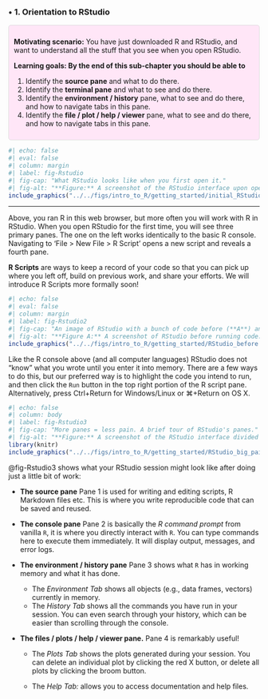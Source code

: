 ### • 1. Orientation to RStudio {.unnumbered #rstudio_orientation}


::: {.motivation style="background-color: #ffe6f7; padding: 10px; border: 1px solid #ddd; border-radius: 5px;"}


**Motivating scenario:**  You have just downloaded R and RStudio, and want to understand all the stuff that you see when you open RStudio.        

**Learning goals: By the end of this sub-chapter you should be able to**  

1. Identify the **source pane** and what to do there.  
2. Identify the **terminal pane** and what to see and do there.     
3. Identify the **environment / history** pane, what to see and do there, and how to navigate tabs in this pane.  
4. Identify the **file / plot / help / viewer** pane, what to see and do there, and how to navigate tabs in this pane.  

:::     


```r
#| echo: false
#| eval: false
#| column: margin
#| label: fig-Rstudio
#| fig-cap: "What RStudio looks like when you first open it."
#| fig-alt: "**Figure:** A screenshot of the RStudio interface upon opening a new session.  - The **console panel** (left) displays the R version (`R 4.4.1`) and startup information, including the following message:  R version 4.4.1 (2024-06-14) -- \"Race for Your Life\";   Copyright (C) 2024 The R Foundation for Statistical Computing   Platform: x86_64-apple-darwin20  ; R is free software and comes with ABSOLUTELY NO WARRANTY.   You are welcome to redistribute it under certain conditions.   Type 'license()' or 'licence()' for distribution details.  Natural language support but running in an English locale.  R is a collaborative project with many contributors.  Type 'contributors()' for more information and   'citation()' on how to cite R or R packages in publications.   Type 'demo()' for some demos, 'help()' for on-line help, or   'help.start()' for an HTML browser interface to help. Type 'q()' to quit R.  - The **environment panel** (top-right) is empty, showing the message \"Environment is empty,\" indicating no objects are currently loaded into memory.  - The **files, plots, packages, and help panel** (bottom-right) is empty, with no files, plots, or additional information displayed.  The RStudio top menu bar is visible, showing options like \"File,\" \"Edit,\" \"Code,\" \"View,\" and others. The current folder is labeled \"untitled folder.\""
include_graphics("../../figs/intro_to_R/getting_started/initial_RStudio.png")
```

---  

Above, you ran R in this web browser, but more often you will work with R in RStudio. When you open RStudio for the first time, you will see three primary panes. The one on the left works identically to the basic R console. Navigating to 'File > New File > R Script' opens a new script and reveals a fourth pane.

:::aside
**R Scripts** are ways to keep a record of your code so that you can pick up where you left off, build on previous work, and share your efforts. We will introduce R Scripts more formally soon!  
:::

```r
#| echo: false
#| eval: false
#| column: margin
#| label: fig-Rstudio2
#| fig-cap: "An image of RStudio with a bunch of code before (**A**) and after (**B**) the code is entered into the working memory by highlighting it and clicking `Run`. Note that three things change after the code is executed. (1) The code appears in the R Console pane, (2) The assigned variables are displayed in the Environment pane, and (3) A plot appears in the plot pane."
#| fig-alt: "**Figure A:** A screenshot of RStudio before running code. The R script editor contains the following code: library(readr); library(dplyr); library(ggplot2); visitation_link <- \"https://raw.githubusercontent.com/ybrandvain/datasets/refs/heads/master/pollinator_visits.csv\"; visitation_data <- readr::read_csv(visitation_link); ggplot(visitation_data, aes(x = petal_area_mm, y = mean_visits))+  geom_point()+ scale_x_continuous(trans = \"log10\")+ scale_y_continuous(trans = \"log1p\")+  geom_smooth(method = \"lm\").   The console panel at the bottom is empty, with no output displayed. The environment panel on the right shows \"Environment is empty,\" indicating no objects have been created in memory. The file and plots panels are also empty. **Figure B:** A screenshot of RStudio after running the code. The same code is visible in the script editor, with the `Run` button highlighted. The console panel at the bottom shows the following output:   The environment panel on the right now contains two objects: The plots panel now shows our plot."
include_graphics("../../figs/intro_to_R/getting_started/RStudio_before.png")
```

Like the R console above (and all computer languages) RStudio does not "know" what you wrote until you enter it into memory. There are a few ways to do this, but our preferred way is to highlight the code you intend to run, and then click the `Run` button in the top right portion of the R script pane. Alternatively, press Ctrl+Return for Windows/Linux or ⌘+Return on OS X. 


```r
#| echo: false
#| column: body
#| label: fig-Rstudio3
#| fig-cap: "More panes = less pain. A brief tour of RStudio's panes."
#| fig-alt: "**Figure:** A screenshot of the RStudio interface divided into four labeled panes.  - **Pane 1 (top-left):** The R script editor contains code. - **Pane 2 (bottom-left):** The console shows the execution of the script.  - **Pane 3 (top-right):** The environment panel lists two variables in R's working memory.- **Pane 4 (bottom-right):** The plots panel displays the  plots our code made." 
library(knitr)
include_graphics("../../figs/intro_to_R/getting_started/RStudio_big_pains.png")
```

@fig-Rstudio3 shows what your RStudio session might look like after doing just a little bit of work:  

- **The source pane** Pane 1 is used for writing and editing scripts, R Markdown files etc. This is where you write reproducible code that can be saved and reused.  

- **The console pane** Pane 2 is basically the *R command prompt* from vanilla `R`, it is where you directly interact with `R`. You can type commands here to execute them immediately. It will display output, messages, and error logs.  


- **The environment / history pane** Pane 3 shows what `R` has in working memory and what it has done.  

   -   The *Environment Tab* shows all objects (e.g., data frames, vectors) currently in memory.   
   -   The *History Tab* shows all the commands you have run in your session. You can even search through your history, which can be easier than scrolling through the console.  

- **The files / plots / help / viewer pane.** Pane 4 is remarkably useful!  

   -   The *Plots Tab* shows the plots generated during your session. You can delete an individual plot by clicking the red X button, or delete all plots by clicking the broom button.

   -   The *Help Tab:* allows you to access documentation and help files.

